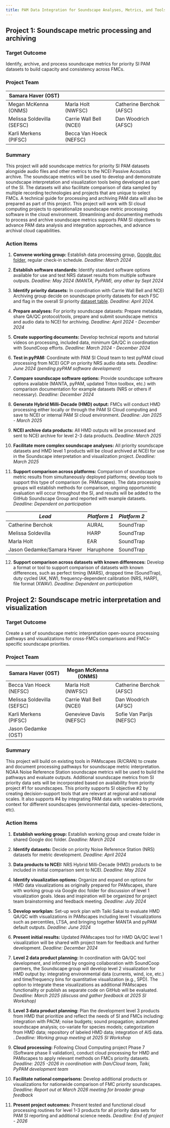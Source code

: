 ```yaml
---
title: PAM Data Integration for Soundscape Analyses, Metrics, and Tools
---
```


## Project 1: Soundscape metric processing and archiving

### Target Outcome

Identify, archive, and process soundscape metrics for priority SI PAM datasets to build capacity and consistency across FMCs.

### Project Team

| Samara Haver (OST)         |                         |                          |
|----------------------------|-------------------------|--------------------------|
| Megan McKenna (ONMS)       | Marla Holt (NWFSC)      | Catherine Berchok (AFSC) |
| Melissa Soldevilla (SEFSC) | Carrie Wall Bell (NCEI) | Dan Woodrich (AFSC)      |
| Karli Merkens (PIFSC)      | Becca Van Hoeck (NEFSC) |                          |

### Summary

This project will add soundscape metrics for priority SI PAM datasets alongside audio files and other metrics to the NCEI Passive Acoustics archive. The soundscape metrics will be used to develop and demonstrate soundscape interpretation and visualization tools being developed as part of the SI. The datasets will also facilitate comparison of data sampled by multiple recording technologies and projects that are unique to select FMCs. A technical guide for processing and archiving PAM data will also be prepared as part of this project. This project will work with SI cloud computing projects to operationalize soundscape metric processing software in the cloud environment. Streamlining and documenting methods to process and archive soundscape metrics supports PAM SI objectives to advance PAM data analysis and integration approaches, and advance archival cloud capabilities.

### Action Items

1.  **Convene working group:** Establish data processing group, [Google doc folder](https://drive.google.com/drive/folders/1PBQbyajbFgidBvQER1vFL6e_WEQZSLm0?usp=drive_link), regular check-in schedule. *Deadline: March 2024*

2.  **Establish software standards:** Identify standard software options available for use and test NRS dataset results from multiple software outputs. *Deadline: May 2024 (MANTA, PyPAM), any other by Sept 2024*

3.  **Identify priority datasets:** In coordination with Carrie Wall Bell and NCEI Archiving group decide on soundscape priority datasets for each FSC and flag in the overall SI priority [dataset table](https://docs.google.com/presentation/d/1TewDhV21FjX2ANAzedxMR5s_q94eciiu-iTafjJRUVM/edit#slide=id.g2c4705a5e9b_0_35). *Deadline: April 2024.*

4.  **Prepare analyses:** For priority soundscape datasets: Prepare metadata, share QA/QC protocol/tools, prepare and submit soundscape metrics and audio data to NCEI for archiving. *Deadline: April 2024 - December 2024*

5.  **Create supporting documents:** Develop technical reports and tutorial videos on processing, included data, minimum QA/QC in coordination with SoundCoop efforts. *Deadline: March 2024 - December 2024*

6.  **Test in pyPAM:** Coordinate with PAM SI Cloud team to test pyPAM cloud processing from NCEI GCP on priority NRS audio data sets. *Deadline: June 2024 (pending pyPAM software development)*

7.  **Compare soundscape software options:** Provide soundscape software options available (MANTA, pyPAM, updated Triton toolbox, etc.) with comparison documentation for example datasets (NRS or others if necessary). *Deadline: December 2024*

8.  **Generate Hybrid Milli-Decade (HMD) output:** FMCs will conduct HMD processing either locally or through the PAM SI Cloud computing and save to NCEI or internal PAM SI cloud environment. *Deadline: Jan 2025 - March 2025*

9.  **NCEI archive data products:** All HMD outputs will be processed and sent to NCEI archive for level 2-3 data products. *Deadline: March 2025*

10. **Facilitate more complex soundscape analyses:** All priority soundscape datasets and HMD level 1 products will be cloud archived at NCEI for use in the Soundscape interpretation and visualization project. *Deadline: March 2025*

11. **Support comparison across platforms:** Comparison of soundscape metric results from simultaneously deployed platforms; develop tools to support this type of comparison (ie. PAMscapes). The data processing groups will establish methods for comparison, ongoing opportunistic evaluation will occur throughout the SI, and results will be added to the GitHub Soundscape Group and reported with example datasets. *Deadline: Dependent on participation*

| ***Lead***                 | ***Platform 1*** | ***Platform 2*** |
|----------------------------|------------------|------------------|
| Catherine Berchok          | AURAL            | SoundTrap        |
| Melissa Soldevilla         | HARP             | SoundTrap        |
| Marla Holt                 | EAR              | SoundTrap        |
| Jason Gedamke/Samara Haver | Haruphone        | SoundTrap        |

12. **Support comparison across datasets with known differences:** Develop a format or tool to support comparison of datasets with known differences, such as perfect timing (MARS), dropped time (SoundTrap), duty cycled (AK, NW), frequency-dependent calibration (NRS, HARP), file format (XWAV). *Deadline: Dependent on participation*

## Project 2: Soundscape metric interpretation and visualization

### Target Outcome

Create a set of soundscape metric interpretation open-source processing pathways and visualizations for cross-FMCs comparisons and FMCs-specific soundscape priorities.

### Project Team

| Samara Haver (OST)         | Megan McKenna (ONMS)    |                          |
|----------------------------|-------------------------|--------------------------|
| Becca Van Hoeck (NEFSC)    | Marla Holt (NWFSC)      | Catherine Berchok (AFSC) |
| Melissa Soldevilla (SEFSC) | Carrie Wall Bell (NCEI) | Dan Woodrich (AFSC)      |
| Karli Merkens (PIFSC)      | Genevieve Davis (NEFSC) | Sofie Van Parijs (NEFSC) |
| Jason Gedamke (OST)        |                         |                          |

### Summary

This project will build on existing tools in PAMscapes (R/CRAN) to create and document processing pathways for soundscape metric interpretation. NOAA Noise Reference Station soundscape metrics will be used to build the pathways and evaluate outputs. Additional soundscape metrics from SI priority data sets will be incorporated based on availability from priority project #1 for soundscapes. This priority supports SI objective #2 by creating decision-support tools that are relevant at regional and national scales. It also supports #4 by integrating PAM data with variables to provide context for different soundscapes (environmental data, species-detections, etc).

### Action Items

1.  **Establish working group:** Establish working group and create folder in shared Google doc folder. *Deadline: March 2024*

2.  **Identify datasets:** Decide on priority Noise Reference Station (NRS) datasets for metric development. *Deadline: April 2024*

3.  **Data products to NCEI:** NRS Hybrid Milli-Decade (HMD) products to be included in initial comparison sent to NCEI. *Deadline: May 2024*

4.  **Identify visualization options:** Organize and expand on options for HMD data visualizations as originally prepared for PAMscapes, share with working group via Google doc folder for discussion of level 1 visualization goals. Ideas and inspiration will be organized for project team brainstorming and feedback meeting*. Deadline: July 2024*

5.  **Develop workplan:** Set-up work plan with Taiki Sakai to evaluate HMD QA/QC with visualizations in PAMscapes including level 1 visualizations such as percentiles, LTSA, and bringing together MANTA and pyPAM default outputs. *Deadline: June 2024*

6.  **Present initial results:** Updated PAMscapes tool for HMD QA/QC level 1 visualization will be shared with project team for feedback and further development. *Deadline: December 2024*

7.  **Level 2 data product planning:** In coordination with QA/QC tool development, and informed by ongoing collaboration with SoundCoop partners, the Soundscape group will develop level 2 visualization for HMD output by: integrating environmental data (currents, wind, ice, etc.) and time/frequency bins for quantitative visualization (e.g., SPD). The option to integrate these visualizations as additional PAMscapes functionality or publish as separate code on GitHub will be evaluated. *Deadline: March 2025 (discuss and gather feedback at 2025 SI Workshop)*

8.  **Level 3 data product planning:** Plan the development level 3 products from HMD that prioritize and reflect the needs of SI and FMCs including: integration with PACM; noise budgets; sound propagation; automated soundscape analysis; co-variate for species models; categorization from HMD data; repository of labeled HMD data; integration of AIS data. . *Deadline: Working group meeting at 2025 SI Workshop*

9.  **Cloud processing:** Following Cloud Computing project Phase 7 (Software phase II validation), conduct cloud processing for HMD and PAMscapes to apply relevant methods on FMCs priority datasets. *Deadline: 2025 -2026 in coordination with Dan/Cloud team, Taiki, PyPAM development team*

10. **Facilitate national comparisons:** Develop additional products or visualizations for nationwide comparison of FMC priority soundscapes. *Deadline: Report out at March 2026 meeting for broader group feedback*

11. **Present project outcomes:** Present tested and functional cloud processing routines for level 1-3 products for all priority data sets for PAM SI reporting and additional science needs. *Deadline: End of project - 2026*
